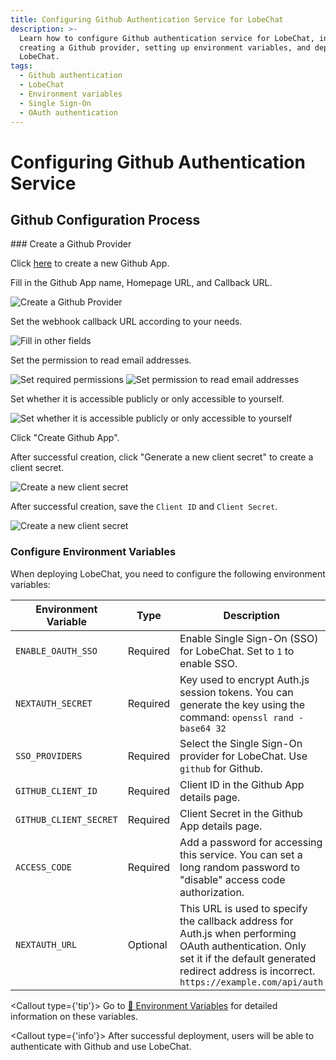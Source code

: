 ```yaml
---
title: Configuring Github Authentication Service for LobeChat
description: >-
  Learn how to configure Github authentication service for LobeChat, including
  creating a Github provider, setting up environment variables, and deploying
  LobeChat.
tags:
  - Github authentication
  - LobeChat
  - Environment variables
  - Single Sign-On
  - OAuth authentication
---
```


# Configuring Github Authentication Service

## Github Configuration Process

<Steps>
  ### Create a Github Provider

Click [here][github-create-app] to create a new Github App.

Fill in the Github App name, Homepage URL, and Callback URL.

<Image
  alt="Create a Github Provider"
  inStep
  src="https://github.com/SlyyydeLaunch/lobe-chat/assets/64475363/2f919f99-2aaa-4fa7-9938-169d3ed09db7"
/>

Set the webhook callback URL according to your needs.

<Image
  alt="Fill in other fields"
  inStep
  src="https://github.com/SlyyydeLaunch/lobe-chat/assets/64475363/d7ef5ad1-b1a3-435e-b1bc-4436d2b6fecd"
/>

Set the permission to read email addresses.

<Image
  alt="Set required permissions"
  inStep
  src="https://github.com/SlyyydeLaunch/lobe-chat/assets/64475363/23131ca1-9e84-4a89-a840-ef79c4bc0251"
/>
<Image
  alt="Set permission to read email addresses"
  inStep
  src="https://github.com/SlyyydeLaunch/lobe-chat/assets/64475363/358bca8d-3d82-4e76-9a5e-90d16a39efde"
/>

Set whether it is accessible publicly or only accessible to yourself.

<Image
  alt="Set whether it is accessible publicly or only accessible to yourself"
  inStep
  src="https://github.com/SlyyydeLaunch/lobe-chat/assets/64475363/995780cb-9096-4a36-ab17-d422703ab970"
/>

Click "Create Github App".

After successful creation, click "Generate a new client secret" to create a client secret.

<Image
  alt="Create a new client secret"
  inStep
  src="https://github.com/SlyyydeLaunch/lobe-chat/assets/64475363/6d69bdca-7d18-4cbc-b3e0-220d8815cd29"
/>

After successful creation, save the `Client ID` and `Client Secret`.

<Image
  alt="Create a new client secret"
  inStep
  src="https://github.com/SlyyydeLaunch/lobe-chat/assets/64475363/c6108133-a918-48b0-ab1a-e3fa607572a4"
/>

### Configure Environment Variables

When deploying LobeChat, you need to configure the following environment variables:

| Environment Variable | Type | Description |
| --- | --- | --- |
| `ENABLE_OAUTH_SSO` | Required | Enable Single Sign-On (SSO) for LobeChat. Set to `1` to enable SSO. |
| `NEXTAUTH_SECRET` | Required | Key used to encrypt Auth.js session tokens. You can generate the key using the command: `openssl rand -base64 32` |
| `SSO_PROVIDERS` | Required | Select the Single Sign-On provider for LobeChat. Use `github` for Github. |
| `GITHUB_CLIENT_ID` | Required | Client ID in the Github App details page. |
| `GITHUB_CLIENT_SECRET` | Required | Client Secret in the Github App details page. |
| `ACCESS_CODE` | Required | Add a password for accessing this service. You can set a long random password to "disable" access code authorization. |
| `NEXTAUTH_URL` | Optional | This URL is used to specify the callback address for Auth.js when performing OAuth authentication. Only set it if the default generated redirect address is incorrect. `https://example.com/api/auth` |

<Callout type={'tip'}>
  Go to [📘 Environment Variables](/docs/self-hosting/environment-variable#Github) for detailed
  information on these variables.
</Callout>
</Steps>

<Callout type={'info'}>
  After successful deployment, users will be able to authenticate with Github and use LobeChat.
</Callout>

[github-create-app]: https://github.com/settings/apps/new

